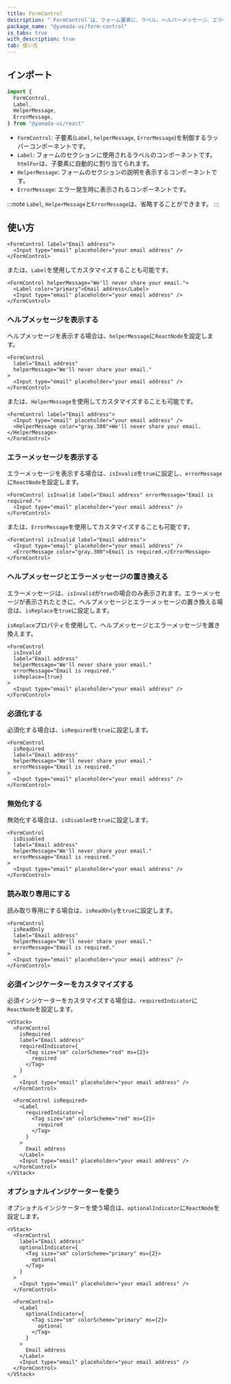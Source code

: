 ```yaml
---
title: FormControl
description: "`FormControl`は、フォーム要素に、ラベル、ヘルパーメッセージ、エラーメッセージなどをグループ化するために使用されるコンポーネントです。"
package_name: "@yamada-ui/form-control"
is_tabs: true
with_description: true
tab: 使い方
---
```


## インポート

```ts
import {
  FormControl,
  Label,
  HelperMessage,
  ErrorMessage,
} from "@yamada-ui/react"
```

- `FormControl`: 子要素(`Label`, `helperMessage`, `ErrorMessage`)を制御するラッパーコンポーネントです。
- `Label`: フォームのセクションに使用されるラベルのコンポーネントです。`htmlFor`は、子要素に自動的に割り当てられます。
- `HelperMessage`: フォームのセクションの説明を表示するコンポーネントです。
- `ErrorMessage`: エラー発生時に表示されるコンポーネントです。

:::note
`Label`, `HelperMessage`と`ErrorMessage`は、省略することができます。
:::

## 使い方

```tsx
<FormControl label="Email address">
  <Input type="email" placeholder="your email address" />
</FormControl>
```

または、`Label`を使用してカスタマイズすることも可能です。

```tsx
<FormControl helperMessage="We'll never share your email.">
  <Label color="primary">Email address</Label>
  <Input type="email" placeholder="your email address" />
</FormControl>
```

### ヘルプメッセージを表示する

ヘルプメッセージを表示する場合は、`helperMessage`に`ReactNode`を設定します。

```tsx
<FormControl
  label="Email address"
  helperMessage="We'll never share your email."
>
  <Input type="email" placeholder="your email address" />
</FormControl>
```

または、`HelperMessage`を使用してカスタマイズすることも可能です。

```tsx
<FormControl label="Email address">
  <Input type="email" placeholder="your email address" />
  <HelperMessage color="gray.300">We'll never share your email.</HelperMessage>
</FormControl>
```

### エラーメッセージを表示する

エラーメッセージを表示する場合は、`isInvalid`を`true`に設定し、`errorMessage`に`ReactNode`を設定します。

```tsx
<FormControl isInvalid label="Email address" errorMessage="Email is required.">
  <Input type="email" placeholder="your email address" />
</FormControl>
```

または、`ErrorMessage`を使用してカスタマイズすることも可能です。

```tsx
<FormControl isInvalid label="Email address">
  <Input type="email" placeholder="your email address" />
  <ErrorMessage color="gray.300">Email is required.</ErrorMessage>
</FormControl>
```

### ヘルプメッセージとエラーメッセージの置き換える

エラーメッセージは、`isInvalid`が`true`の場合のみ表示されます。エラーメッセージが表示されたときに、ヘルプメッセージとエラーメッセージの置き換える場合は、`isReplace`を`true`に設定します。

`isReplace`プロパティを使用して、ヘルプメッセージとエラーメッセージを置き換えます。

```tsx
<FormControl
  isInvalid
  label="Email address"
  helperMessage="We'll never share your email."
  errorMessage="Email is required."
  isReplace={true}
>
  <Input type="email" placeholder="your email address" />
</FormControl>
```

### 必須化する

必須化する場合は、`isRequired`を`true`に設定します。

```tsx
<FormControl
  isRequired
  label="Email address"
  helperMessage="We'll never share your email."
  errorMessage="Email is required."
>
  <Input type="email" placeholder="your email address" />
</FormControl>
```

### 無効化する

無効化する場合は、`isDisabled`を`true`に設定します。

```tsx
<FormControl
  isDisabled
  label="Email address"
  helperMessage="We'll never share your email."
  errorMessage="Email is required."
>
  <Input type="email" placeholder="your email address" />
</FormControl>
```

### 読み取り専用にする

読み取り専用にする場合は、`isReadOnly`を`true`に設定します。

```tsx
<FormControl
  isReadOnly
  label="Email address"
  helperMessage="We'll never share your email."
  errorMessage="Email is required."
>
  <Input type="email" placeholder="your email address" />
</FormControl>
```

### 必須インジケーターをカスタマイズする

必須インジケーターをカスタマイズする場合は、`requiredIndicator`に`ReactNode`を設定します。

```tsx
<VStack>
  <FormControl
    isRequired
    label="Email address"
    requiredIndicator={
      <Tag size="sm" colorScheme="red" ms={2}>
        required
      </Tag>
    }
  >
    <Input type="email" placeholder="your email address" />
  </FormControl>

  <FormControl isRequired>
    <Label
      requiredIndicator={
        <Tag size="sm" colorScheme="red" ms={2}>
          required
        </Tag>
      }
    >
      Email address
    </Label>
    <Input type="email" placeholder="your email address" />
  </FormControl>
</VStack>
```

### オプショナルインジケーターを使う

オプショナルインジケーターを使う場合は、`optionalIndicator`に`ReactNode`を設定します。

```tsx
<VStack>
  <FormControl
    label="Email address"
    optionalIndicator={
      <Tag size="sm" colorScheme="primary" ms={2}>
        optional
      </Tag>
    }
  >
    <Input type="email" placeholder="your email address" />
  </FormControl>

  <FormControl>
    <Label
      optionalIndicator={
        <Tag size="sm" colorScheme="primary" ms={2}>
          optional
        </Tag>
      }
    >
      Email address
    </Label>
    <Input type="email" placeholder="your email address" />
  </FormControl>
</VStack>
```
